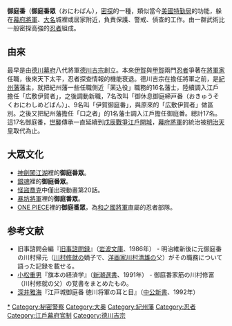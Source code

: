 '''御庭番'''（'''御庭番眾'''（おにわばん），[[秘密警察|密探]]的一種，類似當今[[美國特勤局|美國特勤局]]的功能，躲在[[幕府將軍|幕府將軍]]、[[大名_(稱謂)|大名]]城裡或居家附近，負責保護、警戒、偵查的工作。由一群武術比一般密探高強的[[忍者|忍者]]組成。

== 由來 ==
最早是由[[德川幕府|德川幕府]]八代將軍[[德川吉宗|德川吉宗]]創立。本來[[伊賀流|伊賀]]與[[甲賀流|甲賀]]兩門[[忍者|忍者]]爭著在[[德川將軍家|將軍家]]任職，後來天下太平，忍者探查情報的機能衰退。德川吉宗在擔任將軍之前，是[[紀州藩|紀州藩]]藩主，就把紀州藩一些任職側近「薬込役」職務的16名藩士，陸續調入江戶擔任「広敷伊賀者」，之後調動新職，7名改叫「御休息御庭締戸番（おきゅうそくおにわしめどばん）」、9名叫「伊賀御庭番」，與原來的「広敷伊賀者」做區別。之後又把紀州藩擔任「口之者」的1名藩士調入江戶擔任御庭番。總計17名。這17名御庭番，[[世襲|世襲]]傳承一直延續到[[戊辰戰爭|戊辰戰爭]][[江戶開城|江戶開城]]，[[幕府將軍|幕府將軍]]的統治被[[明治天皇|明治天皇]]取代為止。

==大眾文化==
*[[神劍闖江湖|神劍闖江湖]]裡的'''御庭番眾'''。
*[[銀魂|銀魂]]裡的'''御庭番眾'''。
*[[怪盜Joker|怪盜喬克]]中僅出現動畫第20話。
*[[暴坊將軍|暴坊將軍]]裡的'''御庭番眾'''。
*[[ONE_PIECE|ONE PIECE]]裡的'''御庭番眾'''，為[[和之國|和之國]][[征夷大將軍|將軍]]直屬的忍者部隊。

== 参考文献 ==
* 旧事諮問会編『[[旧事諮問録|旧事諮問録]]』（[[岩波文庫|岩波文庫]]、1986年） - 明治維新後に元御庭番の川村帰元（[[川村修就|川村修就]]の嫡子で、[[洋画家|洋画家]][[川村清雄|川村清雄]]の父）がその職務について語った記録を載せる。
* [[小松重男|小松重男]]『旗本の経済学』（[[新潮選書|新潮選書]]、1991年） - 御庭番家筋の川村修富（川村修就の父）の覚書をまとめたもの。
* [[深井雅海|深井雅海]]『江戸城御庭番 徳川将軍の耳と目』（[[中公新書|中公新書]]、1992年）

{{Japanese-history-stub}}

[[Category:御庭番|*]]
[[Category:秘密警察|Category:秘密警察]]
[[Category:大奥|Category:大奥]]
[[Category:紀州藩|Category:紀州藩]]
[[Category:忍者|Category:忍者]]
[[Category:江戶幕府官制|Category:江戶幕府官制]]
[[Category:德川吉宗|Category:德川吉宗]]